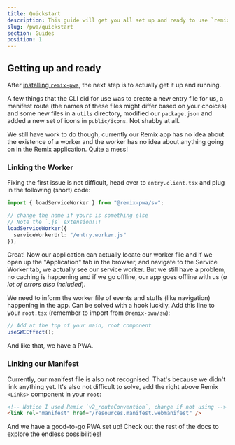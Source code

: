 ```yaml
---
title: Quickstart
description: This guide will get you all set up and ready to use `remix-pwa` in your Remix application.
slug: /pwa/quickstart
section: Guides
position: 1
---
```


## Getting up and ready 

After [installing `remix-pwa`](/pwa/installation), the next step is to actually get it up and running.

A few things that the CLI did for use was to create a new entry file for us, a manifest route (the names of these files might differ based on your choices) 
and some new files in a `utils` directory, modified our `package.json` and added a new set of icons in `public/icons`. Not shabby at all.

We still have work to do though, currently our Remix app has no idea about the existence of a worker and the worker has no idea 
about anything going on in the Remix application. Quite a mess!

### Linking the Worker

Fixing the first issue is not difficult, head over to `entry.client.tsx` and plug in the following (short) code:

```ts
import { loadServiceWorker } from "@remix-pwa/sw";

// change the name if yours is something else
// Note the `.js` extension!!!
loadServiceWorker({
  serviceWorkerUrl: "/entry.worker.js"
});
```

Great! Now our application can actually locate our worker file 
and if we open up the "Application" tab in the browser, and navigate to the Service Worker tab, 
we actually see our service worker. But we still have a problem, no caching is happening 
and if we go offline, our app goes offline with us (*a lot of errors also included*). 

We need to inform the worker file of events and stuffs (like navigation) happening in the app. Can be solved with a hook luckily.
Add this line to your `root.tsx` (remember to import from `@remix-pwa/sw`):

```ts 
// Add at the top of your main, root component
useSWEEffect();
```

And like that, we have a PWA. 

### Linking our Manifest 

Currently, our manifest file is also not recognised. That's because we didn't link anything yet.
It's also not difficult to solve, add the right above Remix `<Links>` component in your `root`:

```html 
<!-- Notice I used Remix `v2_routeConvention`, change if not using -->
<link rel="manifest" href="/resources.manifest.webmanifest" />
```

And we have a good-to-go PWA set up! Check out the rest of the docs to explore the endless possibilities!